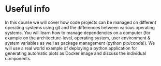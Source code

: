 # Useful info {.unnumbered}


In this course we will cover how code projects can be managed on different operating systems using git and the differences between various operating systems. You will learn how to manage dependencies on a computer (for example on the architecture-level, operating system, user environment & system variables as well as  package management (python pip/conda)). We will use a real world example of deploying a python application for generating automatic plots as Docker image and discuss the individual components.  